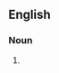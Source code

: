 ==English==

===Noun===
{{head|en|noun form|head=[[amusement]] [[park]]s}}

# {{plural of|amusement park|lang=en}}